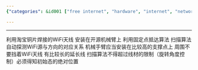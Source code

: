```yaml
---
{"categories": &id001 ["free internet", "hardware", "internet", "network", "stub", "system avaliability", "白嫖"], "category": "Radar systems", "date": "2022-07-22 12:32:06", "description": "A WiFi scanning radar system has been developed using a five-axis robotic arm and a custom-made antenna. The setup employs advanced algorithms and long extension cords to detect WiFi sources and their directions automatically. For optimal results, the system should be placed on a high support with no obstructions near the antenna.", "tags": *id001, "title": "蹭网WiFi天线 雷达扫描 五轴机械臂"}

---
```


------

利用淘宝铜片焊接的WiFi天线 安装在开源机械臂上 利用固定点抵达算法 扫描算法 自动探测WiFi源与方向的对应关系 机械手臂应当安装在比较高的支撑点上 周围不要挡着WiFi天线 有比较长的延长线 扫描算法不得超过线材的限制（旋转角度控制）必须得知初始态的绝对位置

